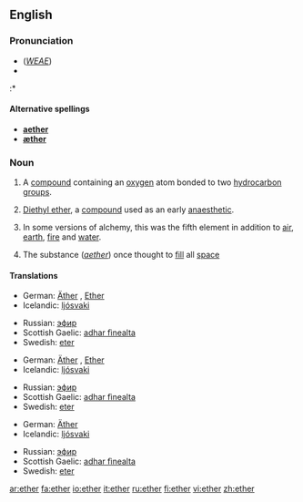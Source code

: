 {{see|Ether}}

==English==
{{wikipedia}}

===Pronunciation===
*(''[[WEAE]]'') {{IPA|/ˈiː.θɚ/}}
*{{audio|en-us-ether.ogg|Audio (US)}}
:*{{rhymes|iːθə(r)}}

====Alternative spellings====
*'''[[aether]]''' {{italbrac|former British spelling}}
*'''[[æther]]''' {{italbrac|former British spelling}}

===Noun===
{{en-noun|-}}

# {{organic compound}} A [[compound]] containing an [[oxygen]] atom bonded to two [[hydrocarbon]] [[group]]s.
# {{organic compound}} [[diethyl ether|Diethyl ether]], a [[compound]] used as an early [[anaesthetic]].
#{{alchemy}} In some versions of alchemy, this was the fifth element in addition to [[air]], [[earth]], [[fire]] and [[water]].
#The substance (''[[aether]]'') once thought to [[fill]] all [[space]]

{{seeCites}}

====Translations====
{{trans-top|chemical compound}}
*German: [[Äther]] {{m}}, [[Ether]] {{m}}
*Icelandic: [[ljósvaki]] {{m}}
{{trans-mid}}
*Russian: [[эфир]] {{m}}
*Scottish Gaelic: [[adhar fìnealta]] {{m}}
*Swedish: [[eter]] {{c}}
{{trans-bottom}}

{{trans-top|fifth element of alchemy}}
*German: [[Äther]] {{m}}, [[Ether]] {{m}}
*Icelandic: [[ljósvaki]] {{m}}
{{trans-mid}}
*Russian: [[эфир]] {{m}}
*Scottish Gaelic: [[adhar fìnealta]] {{m}}
*Swedish: [[eter]] {{c}}
{{trans-bottom}}

{{trans-top|space filling substance}}
*German: [[Äther]] {{m}}
*Icelandic: [[ljósvaki]] {{m}}
{{trans-mid}}
*Russian: [[эфир]] {{m}}
*Scottish Gaelic: [[adhar fìnealta]] {{m}}
*Swedish: [[eter]] {{c}}
{{trans-bottom}}

[[ar:ether]]
[[fa:ether]]
[[io:ether]]
[[it:ether]]
[[ru:ether]]
[[fi:ether]]
[[vi:ether]]
[[zh:ether]]